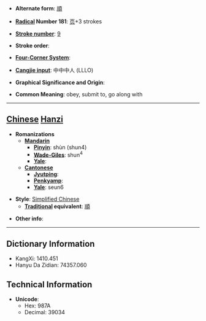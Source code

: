 * '''Alternate form''': [[順]]

* '''[[Wiktionary:Chinese radical index| Radical]] Number 181''': [[Wiktionary:Chinese radical index 页|页]]+3 strokes

* '''[[Wiktionary:Chinese total strokes index|Stroke number]]''': [[Wiktionary:Chinese total strokes index 9|9]]

* '''Stroke order''': 

* '''[[Wiktionary:Chinese four corner index|Four-Corner System]]''': 

* '''[[Wiktionary:Chinese Cangjie index|Cangjie input]]''': 中中中人 (LLLO)

* '''Graphical Significance and Origin''': 

* '''Common Meaning''': obey, submit to, go along with

----

== [[Chinese]] [[Hanzi]] ==

* '''Romanizations'''
** '''[[Mandarin]]'''
*** '''[[Pinyin]]''': shùn (shun4)
*** '''[[Wade-Giles]]''': shun<sup>4</sup>
*** '''[[Yale]]''': 
** '''[[Cantonese]]'''
*** '''[[Jyutping]]''':
*** '''[[Penkyamp]]''': 
*** '''[[Yale]]''': seun6

* '''Style''': [[Simplified Chinese]] 
** '''[[Traditional Chinese|Traditional]] equivalent''': [[順]]

* '''Other info''': 

----

== Dictionary Information ==

* KangXi: 1410.451
* Hanyu Da Zidian: 74357.060

== Technical Information ==

* '''Unicode''':
** Hex: 987A
** Decimal: 39034